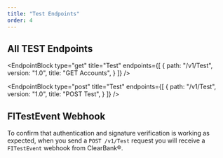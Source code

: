 ```yaml
---
title: "Test Endpoints"
order: 4
---
```



## All TEST Endpoints

<EndpointBlock
  type="get"
  title="Test"
  endpoints={[
    {
      path: "/v1/Test",
      version: "1.0",
      title: "GET Accounts",
    }
  ]}
/>

<EndpointBlock
  type="post"
  title="Test"
  endpoints={[
    {
      path: "/v1/Test",
      version: "1.0",
      title: "POST Test",
    }
  ]}
/>

## FITestEvent Webhook

To confirm that authentication and signature verification is working as expected, when you send a `POST /v1/Test` request you will receive a `FITestEvent` webhook from ClearBank®.

